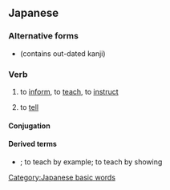 ==Japanese==
{{ja-kanjitab|教}}

===Alternative forms===
* {{l|ja|訓える}} (contains out-dated kanji)

===Verb===
{{ja-verb|おしえる|type=2|tr=trans}}
# to [[inform]], to [[teach]], to [[instruct]]
#: {{ja-usex|そのゲームの仕方を'''教えて'''ください。|^その ゲーム の しかた を '''おしえて''' ください。|'''Teach''' me how to play this game.}}
#: {{ja-usex|英語を'''教える'''。|^えいご を '''おしえる'''。|To '''teach''' English.}}
# to [[tell]]
#: {{ja-usex|私に君の名前を'''教えて'''ください。|^わたし に きみ の なまえ を '''おしえて''' ください。|Please '''tell''' me your name.}}
#: {{ja-usex|本当のことを'''教えて'''。|^ほんとう の こと を '''おしえて'''。|'''Tell''' me the truth.}}

====Conjugation====
{{ja-ichi|教え|おしえ|oshie}}

====Derived terms====
* {{ja-r|背中で教える|せなか で おしえる}}; to teach by example; to teach by showing

[[Category:Japanese basic words]]